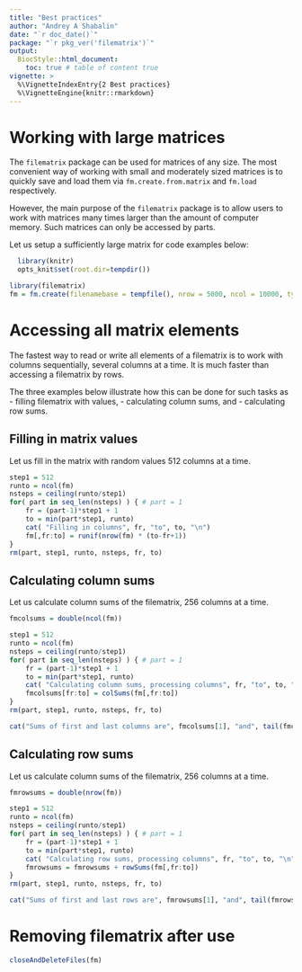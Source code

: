 ```yaml
---
title: "Best practices"
author: "Andrey A Shabalin"
date: "`r doc_date()`"
package: "`r pkg_ver('filematrix')`"
output:
  BiocStyle::html_document:
    toc: true # table of content true
vignette: >
  %\VignetteIndexEntry{2 Best practices}
  %\VignetteEngine{knitr::rmarkdown}
---
```


# Working with large matrices

The `filematrix` package can be used for matrices of any size.
The most convenient way of working with small and moderately sized matrices is to quickly save and load them via `fm.create.from.matrix` and `fm.load` respectively.

However, the main purpose of the `filematrix` package is to allow users to work with matrices many times larger than the amount of computer memory.
Such matrices can only be accessed by parts.

Let us setup a sufficiently large matrix for code examples below:

```r
  library(knitr)
  opts_knit$set(root.dir=tempdir())
```

```r
library(filematrix)
fm = fm.create(filenamebase = tempfile(), nrow = 5000, ncol = 10000, type = "double")
```

# Accessing all matrix elements

The fastest way to read or write all elements of a filematrix
is to work with columns sequentially, several columns at a time.
It is much faster than accessing a filematrix by rows.

The three examples below illustrate how this can be done for such tasks as
- filling filematrix with values, 
- calculating column sums, and
- calculating row sums.


## Filling in matrix values

Let us fill in the matrix with random values 512 columns at a time.
```r
step1 = 512
runto = ncol(fm)
nsteps = ceiling(runto/step1)
for( part in seq_len(nsteps) ) { # part = 1
 	fr = (part-1)*step1 + 1
 	to = min(part*step1, runto)
	cat( "Filling in columns", fr, "to", to, "\n")
 	fm[,fr:to] = runif(nrow(fm) * (to-fr+1))
}
rm(part, step1, runto, nsteps, fr, to)
```

## Calculating column sums

Let us calculate column sums of the filematrix, 256 columns at a time.
```r
fmcolsums = double(ncol(fm))

step1 = 512
runto = ncol(fm)
nsteps = ceiling(runto/step1)
for( part in seq_len(nsteps) ) { # part = 1
 	fr = (part-1)*step1 + 1
 	to = min(part*step1, runto)
	cat( "Calculating column sums, processing columns", fr, "to", to, "\n")
 	fmcolsums[fr:to] = colSums(fm[,fr:to])
}
rm(part, step1, runto, nsteps, fr, to)

cat("Sums of first and last columns are", fmcolsums[1], "and", tail(fmcolsums,1), "\n")
```

## Calculating row sums

Let us calculate column sums of the filematrix, 256 columns at a time.
```r
fmrowsums = double(nrow(fm))

step1 = 512
runto = ncol(fm)
nsteps = ceiling(runto/step1)
for( part in seq_len(nsteps) ) { # part = 1
 	fr = (part-1)*step1 + 1
 	to = min(part*step1, runto)
	cat( "Calculating row sums, processing columns", fr, "to", to, "\n")
 	fmrowsums = fmrowsums + rowSums(fm[,fr:to])
}
rm(part, step1, runto, nsteps, fr, to)

cat("Sums of first and last rows are", fmrowsums[1], "and", tail(fmrowsums,1), "\n")
```

# Removing filematrix after use

```r
closeAndDeleteFiles(fm)
```
